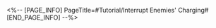 <%-- [PAGE_INFO]
PageTitle=#Tutorial/Interrupt Enemies' Charging#
[END_PAGE_INFO] --%>
{{Tutorial
|sort      = 750601
|title     = Interrupt Enemies' Charging
|subtitle  = 
|type      = 
|about     = 
|image1    = Tutorial Interrupt Enemies' Charging 1.png{{subst:void|<!--$UPLOAD:<<SpriteOutput/TutorialPic/TutorialPage_750601.png>-<Tutorial Interrupt Enemies' Charging 1.png>-<Tutorial Files>>-->}}
|text1     = Some enemies will unleash a powerful {{Color|h|nobold=1|Charged ATK}} during their {{Color|h|nobold=1|next action}} once they finish Charging.
|image2    = Tutorial Interrupt Enemies' Charging 2.png{{subst:void|<!--$UPLOAD:<<SpriteOutput/TutorialPic/TutorialPage_750602.png>-<Tutorial Interrupt Enemies' Charging 2.png>-<Tutorial Files>>-->}}
|text2     = Upon inflicting {{Color|h|nobold=1|Weakness Break}} on an enemy, their {{Color|h|nobold=1|Charged}} ATK will be {{Color|h|nobold=1|interrupted}}.
}}